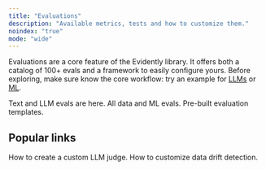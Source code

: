 ```yaml
---
title: "Evaluations"
description: "Available metrics, tests and how to customize them."
noindex: "true"
mode: "wide"
---
```


Evaluations are a core feature of the Evidently library. It offers both a catalog of 100+ evals and a framework to easily configure yours. Before exploring, make sure know the core workflow: try an example for [LLMs](../quickstart_llm) or [ML](../quickstart_ml).

<CardGroup cols={3}>
  <Card title="All Descriptors" icon="table-list" href="all_descriptors">
    Text and LLM evals are here.
  </Card>

  <Card title="All Metrics" icon="chart-simple" href="all_metrics">
    All data and ML evals.
  </Card>

  <Card title="All Presets" icon="files" href="all_presets">
    Pre-built evaluation templates.
  </Card>
</CardGroup>

## Popular links

<CardGroup cols={2}>
  <Card title="LLM judges" icon="sparkles" href="customize_llm_judge">
    How to create a custom LLM judge.
  </Card>

  <Card title="Data Drift" icon="chart-waterfall" href="customize_data_drift">
    How to customize data drift detection.
  </Card>
</CardGroup>